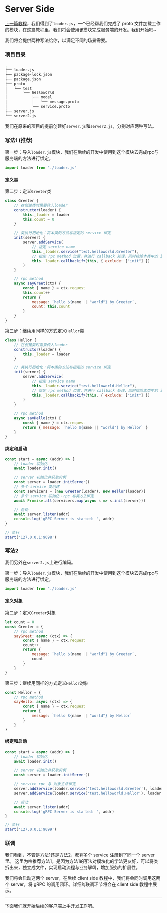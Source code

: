 
# Server Side

[上一篇教程](/start/proto-loader)，我们得到了`loader.js`，一个已经帮我们完成了 proto 文件加载工作的模块，在这篇教程里，我们将会使用该模块完成服务端的开发。我们开始吧~

我们将会提供两种写法给你，以满足不同的场景需要。

### 项目目录

```sh
.
├── loader.js
├── package-lock.json
├── package.json
├── proto
│   └── test
│       └── helloworld
│           ├── model
│           │   └── message.proto
│           └── service.proto
├── server.js
└── server2.js
```

我们在原来的项目的提前创建好`server.js`和`server2.js`，分别对应两种写法。

### 写法1 (推荐)

第一步：导入`loader.js`模块，我们在后续的开发中使用到这个模块去完成rpc与服务端的方法进行绑定。

```js filename="./server.js"
import loader from "./loader.js"
```

#### 定义类

第二步：定义`Greeter`类

```js filename="./server.js"
class Greeter {
    // 在创建类时需要传入loader
    constructor(loader) {
        this._loader = loader
        this.count = 0
    }

    // 类执行初始化：将本类的方法与指定的 service 绑定
    init(server) {
        server.addService(
            // 指定 service name
            this._loader.service("test.helloworld.Greeter"),
            // 指定 rpc method 位置，并进行 callback 处理，同时排除本类中的 init 方法
            this._loader.callbackify(this, { exclude: ["init"] })
        )
    }

    // rpc method
    async sayGreet(ctx) {
        const { name } = ctx.request
        this.count++
        return {
            message: `hello ${name || "world"} by Greeter`,
            count: this.count
        }
    }
}
```

第三步：继续用同样的方式定义`Hellor`类

```js filename="./server.js"
class Hellor {
    // 在创建类时需要传入loader
    constructor(loader) {
        this._loader = loader
    }

    // 类执行初始化：将本类的方法与指定的 service 绑定
    init(server) {
        server.addService(
            // 指定 service name
            this._loader.service("test.helloworld.Hellor"),
            // 指定 rpc method 位置，并进行 callback 处理，同时排除本类中的 init 方法
            this._loader.callbackify(this, { exclude: ["init"] })
        )
    }

    // rpc method
    async sayHello(ctx) {
        const { name } = ctx.request
        return { message: `hello ${name || "world"} by Hellor` }
    }
}
```

#### 绑定和启动

```js filename="./server.js"
const start = async (addr) => {
    // loader 初始化
    await loader.init()

    // server 初始化并获取实例
    const server = loader.initServer()
    // 多个 service 类创建
    const servicers = [new Greeter(loader), new Hellor(loader)]
    // 多个 service 初始化：rpc 与类方法绑定
    await Promise.all(servicers.map(async s => s.init(server)))

    // 启动
    await server.listen(addr)
    console.log('gRPC Server is started: ', addr)
}

// 执行
start('127.0.0.1:9098')
```

### 写法2

我们另外在`server2.js`上进行编码。

第一步：导入`loader.js`模块，我们在后续的开发中使用到这个模块去完成rpc与服务端的方法进行绑定。

```js filename="./server2.js"
import loader from "./loader.js"
```

#### 定义对象

第二步：定义`Greeter`对象

```js filename="./server2.js"
let count = 0
const Greeter = {
    // rpc method
    sayGreet: async (ctx) => {
        const { name } = ctx.request
        count++
        return {
            message: `hello ${name || "world"} by Greeter`,
            count
        }
    }
}
```

第三步：继续用同样的方式定义`Hellor`对象

```js filename="./server2.js"
const Hellor = {
    // rpc method
    sayHello: async (ctx) => {
        const { name } = ctx.request
        return { 
            message: `hello ${name || "world"} by Hellor` 
        }
    }
}
```

#### 绑定和启动


```js filename="./server2.js"
const start = async (addr) => {
    // loader 初始化
    await loader.init()

    // server 初始化并获取实例
    const server = loader.initServer()

    // service rpc 与 对象方法绑定
    server.addService(loader.service('test.helloworld.Greeter'), loader.callbackify(Greeter))
    server.addService(loader.service('test.helloworld.Hellor'), loader.callbackify(Hellor))

    // 启动
    await server.listen(addr)
    console.log('gRPC Server is started: ', addr)
}

// 执行
start('127.0.0.1:9099')
```

### 联调

我们看到，不管是方法1还是方法2，都将多个 service 注册到了同一个 server 里。
这里为啥推荐方法1，是因为方法1的写法对模块化的学法更友好，可以将类拆出来，独立成文件，实现启动流程与业务解耦，增加服务的扩展性。

我们将会启动这两个 server，在后续 client side 教程中，我们将会同时调用这两个 server，将 gRPC 的调用闭环。详细的联调环节将会在 client side 教程中展示。

---

下面我们就开始后续的客户端上手开发工作吧。

<Cards>
    <Card
        title="Proto Loader →"
        href="/start/proto-loader"
    />
    <Card
        title="Client Side →"
        href="/start/client"
    />
</Cards>
